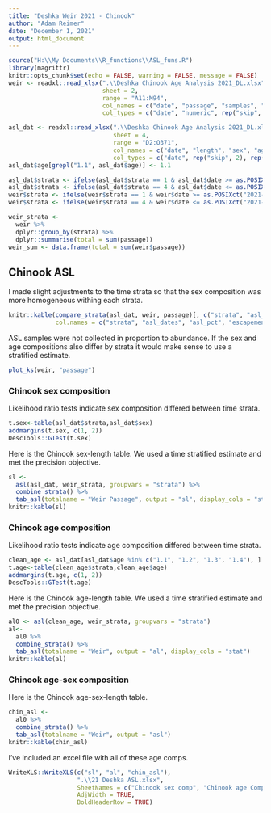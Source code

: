 ```yaml
---
title: "Deshka Weir 2021 - Chinook"
author: "Adam Reimer"
date: "December 1, 2021"
output: html_document
---
```


```r
source("H:\\My Documents\\R_functions\\ASL_funs.R")
library(magrittr)
knitr::opts_chunk$set(echo = FALSE, warning = FALSE, message = FALSE)
weir <- readxl::read_xlsx(".\\Deshka Chinook Age Analysis 2021_DL.xlsx",
                          sheet = 2,
                          range = "A11:M94",
                          col_names = c("date", "passage", "samples", "strata"),
                          col_types = c("date", "numeric", rep("skip", 3), "guess", rep("skip", 6), "numeric"))

asl_dat <- readxl::read_xlsx(".\\Deshka Chinook Age Analysis 2021_DL.xlsx",
                             sheet = 4,
                             range = "D2:O371",
                             col_names = c("date", "length", "sex", "age", "strata"),
                             col_types = c("date", rep("skip", 2), rep("guess", 2), rep("skip", 5), "text", "numeric"))
asl_dat$age[grepl("1.1", asl_dat$age)] <- 1.1

asl_dat$strata <- ifelse(asl_dat$strata == 1 & asl_dat$date >= as.POSIXct("2021-06-9 UTC"), 2, asl_dat$strata)
asl_dat$strata <- ifelse(asl_dat$strata == 4 & asl_dat$date <= as.POSIXct("2021-06-22 UTC"), 3, asl_dat$strata)
weir$strata <- ifelse(weir$strata == 1 & weir$date >= as.POSIXct("2021-06-9 UTC"), 2, weir$strata)
weir$strata <- ifelse(weir$strata == 4 & weir$date <= as.POSIXct("2021-06-22 UTC"), 3, weir$strata)

weir_strata <- 
  weir %>%
  dplyr::group_by(strata) %>%
  dplyr::summarise(total = sum(passage))
weir_sum <- data.frame(total = sum(weir$passage))
```

## Chinook ASL
I made slight adjustments to the time strata so that the sex composition was more homogeneous withing each strata.
```r
knitr::kable(compare_strata(asl_dat, weir, passage)[, c("strata", "asl_dates", "asl_pct", "total_dates", "total_pct")], 
             col.names = c("strata", "asl_dates", "asl_pct", "escapement_dates", "escapement_pct"))
```
  
ASL samples were not collected in proportion to abundance. If the sex and age compositions also differ by strata it would make sense to use a stratified estimate.  
```r
plot_ks(weir, "passage")
```

### Chinook sex composition
Likelihood ratio tests indicate sex composition differed between time strata.
```r
t.sex<-table(asl_dat$strata,asl_dat$sex)
addmargins(t.sex, c(1, 2))
DescTools::GTest(t.sex)
```

Here is the Chinook sex-length table. We used a time stratified estimate and met the precision objective.
```r
sl <- 
  asl(asl_dat, weir_strata, groupvars = "strata") %>% 
  combine_strata() %>% 
  tab_asl(totalname = "Weir Passage", output = "sl", display_cols = "stat")
knitr::kable(sl)
```

### Chinook age composition
Likelihood ratio tests indicate age composition differed between time strata.
```r
clean_age <- asl_dat[asl_dat$age %in% c("1.1", "1.2", "1.3", "1.4"), ]
t.age<-table(clean_age$strata,clean_age$age)
addmargins(t.age, c(1, 2))
DescTools::GTest(t.age)
```

Here is the Chinook age-length table. We used a time stratified estimate and met the precision objective.
```r
al0 <- asl(clean_age, weir_strata, groupvars = "strata")
al<- 
  al0 %>% 
  combine_strata() %>%
  tab_asl(totalname = "Weir", output = "al", display_cols = "stat")
knitr::kable(al)
```

### Chinook age-sex composition
Here is the Chinook age-sex-length table.
```r
chin_asl <- 
  al0 %>%
  combine_strata() %>% 
  tab_asl(totalname = "Weir", output = "asl") 
knitr::kable(chin_asl)
```

I've included an excel file with all of these age comps.
```r
WriteXLS::WriteXLS(c("sl", "al", "chin_asl"),
                   ".\\21 Deshka ASL.xlsx",
                   SheetNames = c("Chinook sex comp", "Chinook age Comp", "Chinook agesex comp"),
                   AdjWidth = TRUE,
                   BoldHeaderRow = TRUE)
```